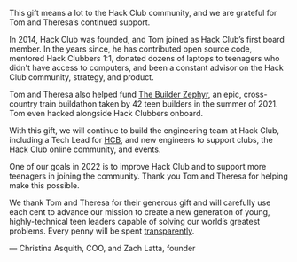 This gift means a lot to the Hack Club community, and we are grateful for Tom and Theresa’s continued support.

In 2014, Hack Club was founded, and Tom joined as Hack Club’s first board member. In the years since, he has contributed open source code, mentored Hack Clubbers 1:1, donated dozens of laptops to teenagers who didn't have access to computers, and been a constant advisor on the Hack Club community, strategy, and product.

Tom and Theresa also helped fund [The Builder Zephyr](https://hack.af/zephyrdoc), an epic, cross-country train buildathon taken by 42 teen builders in the summer of 2021. Tom even hacked alongside Hack Clubbers onboard.

With this gift, we will continue to build the engineering team at Hack Club, including a Tech Lead for [HCB](https://hackclub.com/fiscal-sponsorship), and new engineers to support clubs, the Hack Club online community, and events.

One of our goals in 2022 is to improve Hack Club and to support more teenagers in joining the community. Thank you Tom and Theresa for helping make this possible.

We thank Tom and Theresa for their generous gift and will carefully use each cent to advance our mission to create a new generation of young, highly-technical teen leaders capable of solving our world’s greatest problems. Every penny will be spent [transparently](https://hcb.hackclub.com/hq).

— Christina Asquith, COO, and Zach Latta, founder
